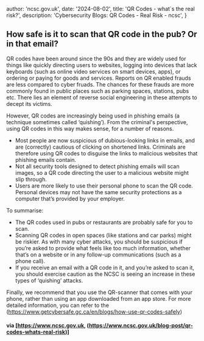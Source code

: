 
  author: 'ncsc.gov.uk',
  date: '2024-08-02',
  title: 'QR Codes - what`s the real risk?',
  description:
    'Cybersecurity Blogs: QR Codes - Real Risk - ncsc',
}


## How safe is it to scan that QR code in the pub? Or in that email?

QR codes have been around since the 90s and they are widely used for things like quickly directing users to websites, logging into devices that lack keyboards (such as online video services on smart devices, apps), or ordering or paying for goods and services.
Reports on QR enabled frauds are less compared to cyber fruads. The chances for these frauds are more commonly found in public places such as parking spaces, stations, pubs etc. There lies an element of reverse social engineering in these attempts to decept its victims.

However, QR codes are increasingly being used in phishing emails (a technique sometimes called ‘quishing’). From the criminal's perspective, using QR codes in this way makes sense, for a number of reasons.

- Most people are now suspicious of dubious-looking links in emails, and are (correctly) cautious of clicking on shortened links. Criminals are therefore using QR codes to disguise the links to malicious websites that phishing emails contain.
- Not all security tools designed to detect phishing emails will scan images, so a QR code directing the user to a malicious website might slip through.
- Users are more likely to use their personal phone to scan the QR code. Personal devices may not have the same security protections as a computer that’s provided by your employer.

To summarise:

- The QR codes used in pubs or restaurants are probably safe for you to scan.
- Scanning QR codes in open spaces (like stations and car parks) might be riskier. As with many cyber attacks, you should be suspicious if you’re asked to provide what feels like too much information, whether that’s on a website or in any follow-up communications (such as a phone call).
- If you receive an email with a QR code in it, and you’re asked to scan it, you should exercise caution as the NCSC is seeing an increase in these types of ‘quishing’ attacks.

Finally, we recommend that you use the QR-scanner that comes with your phone, rather than using an app downloaded from an app store. For more detailed information, you can refer to the (https://www.getcybersafe.gc.ca/en/blogs/how-use-qr-codes-safely)

#### via [https://www.ncsc.gov.uk, (https://www.ncsc.gov.uk/blog-post/qr-codes-whats-real-risk)]
